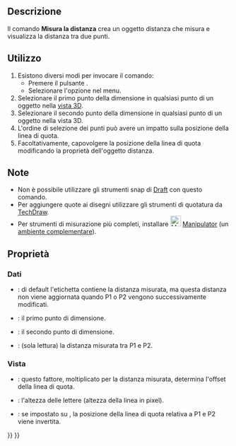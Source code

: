 <languages/>

{{Docnav/it
|
|
|[[Std_Base/it|Menu di Base]]
|
|
|IconC=Freecad.svg
}}

{{VeryImportantMessage|Questo comando è obsoleto, non sarà disponibile nella {{VersionPlus/it|1.0}}.<br>Utilizzare al suo posto [[Image:Std_Measure.svg|24px]] [[Std_Measure/it|Misurare]].}}

{{GuiCommand/it
|Name=Std_MeasureDistance
|Name/it=Misura la distanza
|MenuLocation=Strumenti → Misura la distanza
|Workbenches=Tutti
|SeeAlso=[[Std_Measure/it|Misurare]], [[Draft_Dimension/it|Quotatura di Draft]]
}}

<span id="Description"></span>
==Descrizione==

Il comando '''Misura la distanza''' crea un oggetto distanza che misura e visualizza la distanza tra due punti.

<span id="Usage"></span>
==Utilizzo==

# Esistono diversi modi per invocare il comando:
#* Premere il pulsante {{Button|[[Image:Std_MeasureDistance.svg|16px]] [[Std_MeasureDistance/it|Misura la distanza]]}}.
#* Selezionare l'opzione {{MenuCommand|Strumenti → [[Image:Std_MeasureDistance.svg|16px]] Misura la distanza}} nel menu.
# Selezionare il primo punto della dimensione in qualsiasi punto di un oggetto nella [[3D_view/it|vista 3D]].
# Selezionare il secondo punto della dimensione in qualsiasi punto di un oggetto nella vista 3D.
# L'ordine di selezione dei punti può avere un impatto sulla posizione della linea di quota.
# Facoltativamente, capovolgere la posizione della linea di quota modificando la proprietà {{PropertyView|Mirror}} dell'oggetto distanza.

<span id="Notes"></span>
==Note==

* Non è possibile utilizzare gli strumenti snap di [[Draft_Workbench/it|Draft]] con questo comando.
* Per aggiungere quote ai disegni utilizzare gli strumenti di quotatura da [[TechDraw_Workbench/it|TechDraw]].
* Per strumenti di misurazione più completi, installare [[Image:Manipulator_workbench_icon.svg|24px|link=Manipulator_Workbench]] [[Manipulator_Workbench/it|Manipulator]] (un [[External_workbenches/it|ambiente complementare]]).

<span id="Properties"></span>
==Proprietà==

<span id="Data"></span>
===Dati===

{{TitleProperty|Base}}

* {{PropertyData|Label}}: di default l'etichetta contiene la distanza misurata, ma questa distanza non viene aggiornata quando P1 o P2 vengono successivamente modificati.

{{TitleProperty|Measurement}}

* {{PropertyData|P1}}: il primo punto di dimensione.
* {{PropertyData|P2}}: il secondo punto di dimensione.
* {{PropertyData|Distance}}: (sola lettura) la distanza misurata tra P1 e P2.

<span id="View"></span>
===Vista===

{{TitleProperty|Base}}

* {{PropertyView|Dist Factor}}: questo fattore, moltiplicato per la distanza misurata, determina l'offset della linea di quota.
* {{PropertyView|Font Size}}: l'altezza delle lettere (altezza della linea in pixel).
* {{PropertyView|Mirror}}: se impostato su {{TRUE}}, la posizione della linea di quota relativa a P1 e P2 viene invertita.


{{Docnav/it
|
|
|[[Std_Base/it|Menu di Base]]
|
|
|IconC=Freecad.svg
}}

{{Std_Base_navi{{#translation:}}}}
{{Userdocnavi{{#translation:}}}}